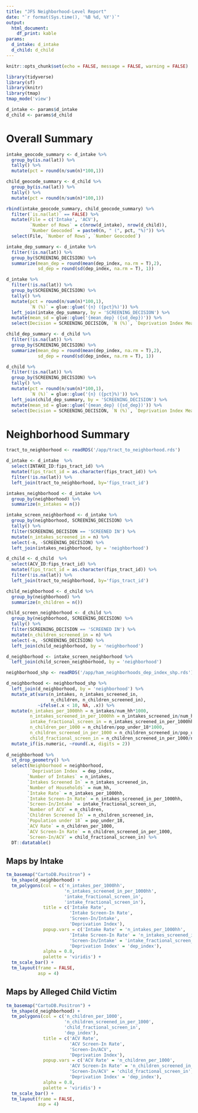 ```yaml
---
title: "JFS Neighborhood-Level Report"
date: "`r format(Sys.time(), '%B %d, %Y')`"
output: 
  html_document:
    df_print: kable
params: 
  d_intake: d_intake
  d_child: d_child
---
```


```r
knitr::opts_chunk$set(echo = FALSE, message = FALSE, warning = FALSE)

library(tidyverse)
library(sf)
library(knitr)
library(tmap)
tmap_mode('view')
```

```r
d_intake <- params$d_intake
d_child <- params$d_child
```

# Overall Summary

```r
intake_geocode_summary <- d_intake %>% 
  group_by(is.na(lat)) %>% 
  tally() %>% 
  mutate(pct = round(n/sum(n)*100,1))

child_geocode_summary <- d_child %>% 
  group_by(is.na(lat)) %>% 
  tally() %>% 
  mutate(pct = round(n/sum(n)*100,1))

rbind(intake_geocode_summary, child_geocode_summary) %>% 
  filter(`is.na(lat)` == FALSE) %>% 
  mutate(File = c('Intake', 'ACV'), 
         `Number of Rows` = c(nrow(d_intake), nrow(d_child)),
         `Number Geocoded` = paste0(n, " (", pct, "%)")) %>% 
  select(File, `Number of Rows`, `Number Geocoded`)
```



```r
intake_dep_summary <- d_intake %>% 
  filter(!is.na(lat)) %>% 
  group_by(SCREENING_DECISION) %>% 
  summarize(mean_dep = round(mean(dep_index, na.rm = T),2), 
            sd_dep = round(sd(dep_index, na.rm = T), 1))

d_intake %>% 
  filter(!is.na(lat)) %>% 
  group_by(SCREENING_DECISION) %>% 
  tally() %>% 
  mutate(pct = round(n/sum(n)*100,1),
         `N (%)` = glue::glue('{n} ({pct}%)')) %>% 
  left_join(intake_dep_summary, by = 'SCREENING_DECISION') %>% 
  mutate(mean_sd = glue::glue('{mean_dep} ({sd_dep})')) %>% 
  select(Decision = SCREENING_DECISION, `N (%)`, `Deprivation Index Mean (sd) ` = mean_sd)
```

```r
child_dep_summary <- d_child %>% 
  filter(!is.na(lat)) %>% 
  group_by(SCREENING_DECISION) %>% 
  summarize(mean_dep = round(mean(dep_index, na.rm = T),2), 
            sd_dep = round(sd(dep_index, na.rm = T), 1))

d_child %>% 
  filter(!is.na(lat)) %>% 
  group_by(SCREENING_DECISION) %>% 
  tally() %>% 
  mutate(pct = round(n/sum(n)*100,1),
         `N (%)` = glue::glue('{n} ({pct}%)')) %>% 
  left_join(child_dep_summary, by = 'SCREENING_DECISION') %>% 
  mutate(mean_sd = glue::glue('{mean_dep} ({sd_dep})')) %>% 
  select(Decision = SCREENING_DECISION, `N (%)`, `Deprivation Index Mean (sd) ` = mean_sd)
```

# Neighborhood Summary

```r
tract_to_neighborhood <- readRDS('/app/tract_to_neighborhood.rds')

d_intake <- d_intake  %>%
  select(INTAKE_ID:fips_tract_id) %>% 
  mutate(fips_tract_id = as.character(fips_tract_id)) %>% 
  filter(!is.na(lat)) %>% 
  left_join(tract_to_neighborhood, by='fips_tract_id')

intakes_neighborhood <- d_intake %>% 
  group_by(neighborhood) %>% 
  summarize(n_intakes = n())

intake_screen_neighborhood <- d_intake %>% 
  group_by(neighborhood, SCREENING_DECISION) %>% 
  tally() %>% 
  filter(SCREENING_DECISION == 'SCREENED IN') %>% 
  mutate(n_intakes_screened_in = n) %>% 
  select(-n, -SCREENING_DECISION) %>% 
  left_join(intakes_neighborhood, by = 'neighborhood')

d_child <- d_child  %>%
  select(ACV_ID:fips_tract_id) %>% 
  mutate(fips_tract_id = as.character(fips_tract_id)) %>% 
  filter(!is.na(lat)) %>% 
  left_join(tract_to_neighborhood, by='fips_tract_id')

child_neighborhood <- d_child %>% 
  group_by(neighborhood) %>% 
  summarize(n_children = n())

child_screen_neighborhood <- d_child %>% 
  group_by(neighborhood, SCREENING_DECISION) %>% 
  tally() %>% 
  filter(SCREENING_DECISION == 'SCREENED IN') %>% 
  mutate(n_children_screened_in = n) %>% 
  select(-n, -SCREENING_DECISION) %>% 
  left_join(child_neighborhood, by = 'neighborhood')

d_neighborhood <- intake_screen_neighborhood %>% 
  left_join(child_screen_neighborhood, by = 'neighborhood')

neighborhood_shp <- readRDS('/app/ham_neighborhoods_dep_index_shp.rds')

d_neighborhood <- neighborhood_shp %>% 
  left_join(d_neighborhood, by = 'neighborhood') %>% 
  mutate_at(vars(n_intakes, n_intakes_screened_in, 
                 n_children, n_children_screened_in), 
            ~ifelse(.x < 10, NA, .x)) %>% 
  mutate(n_intakes_per_1000hh = n_intakes/num_hh*1000,
         n_intakes_screened_in_per_1000hh = n_intakes_screened_in/num_hh*1000,
         intake_fractional_screen_in = n_intakes_screened_in_per_1000hh/n_intakes_per_1000hh,
         n_children_per_1000 = n_children/pop_under_18*1000,
         n_children_screened_in_per_1000 = n_children_screened_in/pop_under_18*1000,
         child_fractional_screen_in = n_children_screened_in_per_1000/n_children_per_1000) %>%
  mutate_if(is.numeric, ~round(.x, digits = 2))
  
d_neighborhood %>%
  st_drop_geometry() %>% 
  select(Neighborhood = neighborhood, 
         `Deprivation Index` = dep_index,
        `Number of Intakes` = n_intakes, 
        `Intakes Screened In` = n_intakes_screened_in,
        `Number of Households` = num_hh, 
        `Intake Rate` = n_intakes_per_1000hh,
        `Intake Screen-In Rate` = n_intakes_screened_in_per_1000hh,
        `Screen-In/Intake` = intake_fractional_screen_in,
        `Number of ACV` = n_children, 
        `Children Screened In` = n_children_screened_in, 
        `Population under 18` = pop_under_18,
        `ACV Rate` = n_children_per_1000, 
        `ACV Screen-In Rate` = n_children_screened_in_per_1000,
        `Screen-In/ACV` = child_fractional_screen_in) %>% 
  DT::datatable()
```

## Maps by Intake

```r
tm_basemap("CartoDB.Positron") +
  tm_shape(d_neighborhood) +
  tm_polygons(col = c('n_intakes_per_1000hh',
                      'n_intakes_screened_in_per_1000hh',
                      'intake_fractional_screen_in',
                      'intake_fractional_screen_in'),
              title = c('Intake Rate',
                        'Intake Screen-In Rate',
                        'Screen-In/Intake',
                        'Deprivation Index'),
              popup.vars = c('Intake Rate' = 'n_intakes_per_1000hh',
                        'Intake Screen-In Rate' = 'n_intakes_screened_in_per_1000hh',
                        'Screen-In/Intake' = 'intake_fractional_screen_in',
                        'Deprivation Index' = 'dep_index'),
              alpha = 0.8,
              palette = 'viridis') +
  tm_scale_bar() +
  tm_layout(frame = FALSE,
            asp = 4)
```

## Maps by Alleged Child Victim

```r
tm_basemap("CartoDB.Positron") +
  tm_shape(d_neighborhood) +
  tm_polygons(col = c('n_children_per_1000',
                      'n_children_screened_in_per_1000',
                      'child_fractional_screen_in',
                      'dep_index'),
              title = c('ACV Rate',
                        'ACV Screen-In Rate',
                        'Screen-In/ACV',
                        'Deprivation Index'),
              popup.vars = c('ACV Rate' = 'n_children_per_1000',
                        'ACV Screen-In Rate' = 'n_children_screened_in_per_1000',
                        'Screen-In/ACV' = 'child_fractional_screen_in',
                        'Deprivation Index' = 'dep_index'),
              alpha = 0.8,
              palette = 'viridis') +
  tm_scale_bar() +
  tm_layout(frame = FALSE,
            asp = 4)
```
